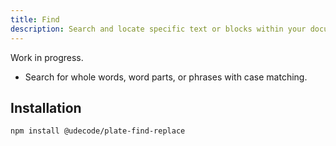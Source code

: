 ```yaml
---
title: Find
description: Search and locate specific text or blocks within your document.
---
```


<Callout>

Work in progress.

</Callout>

- Search for whole words, word parts, or phrases with case matching.

[//]: # '- Use search input for find and replace operations.'

<PackageInfo>

## Installation

```bash
npm install @udecode/plate-find-replace
```

</PackageInfo>
